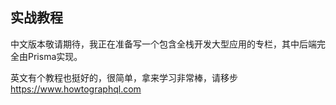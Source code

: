 
## 实战教程

中文版本敬请期待，我正在准备写一个包含全栈开发大型应用的专栏，其中后端完全由Prisma实现。

英文有个教程也挺好的，很简单，拿来学习非常棒，请移步 https://www.howtographql.com